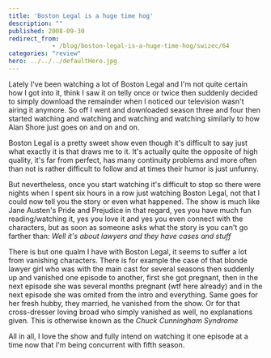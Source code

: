 ```yaml
---
title: 'Boston Legal is a huge time hog'
description: ""
published: 2008-09-30
redirect_from: 
            - /blog/boston-legal-is-a-huge-time-hog/swizec/64
categories: "review"
hero: ../../../defaultHero.jpg
---
```

Lately I've been watching a lot of Boston Legal and I'm not quite certain how I got into it, think I saw it on telly once or twice then suddenly decided to simply download the remainder when I noticed our television wasn't airing it anymore. So off I went and downloaded season three and four then started watching and watching and watching and watching similarly to how Alan Shore just goes on and on and on.

Boston Legal is a pretty sweet show even though it's difficult to say just what exactly it is that draws me to it. It's actually quite the opposite of high quality, it's far from perfect, has many continuity problems and more often than not is rather difficult to follow and at times their humor is just unfunny.

But nevertheless, once you start watching it's difficult to stop so there were nights when I spent six hours in a row just watching Boston Legal, not that I could now tell you the story or even what happened. The show is much like Jane Austen's Pride and Prejudice in that regard, yes you have much fun reading/watching it, yes you love it and yes you even connect with the characters, but as soon as someone asks what the story is you can't go farther than: _Well it's about lawyers and they have cases and stuff_

There is but one qualm I have with Boston Legal, it seems to suffer a lot from vanishing characters. There is for example the case of that blonde lawyer girl who was with the main cast for several seasons then suddenly up and vanished one episode to another, first she got pregnant, then in the next episode she was several months pregnant (wtf here already) and in the next episode she was omited from the intro and everything. Same goes for her fresh hubby, they married, he vanished from the show. Or for that cross-dresser loving broad who simply vanished as well, no explanations given. This is otherwise known as the _Chuck Cunningham Syndrome_

All in all, I love the show and fully intend on watching it one episode at a time now that I'm being concurrent with fifth season.